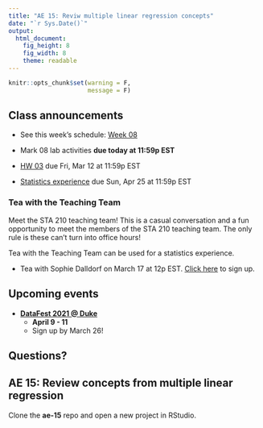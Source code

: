 ```yaml
---
title: "AE 15: Reviw multiple linear regression concepts"
date: "`r Sys.Date()`"
output: 
  html_document: 
    fig_height: 8
    fig_width: 8
    theme: readable
---
```


```r
knitr::opts_chunk$set(warning = F, 
                      message = F)
```

## Class announcements

- See this week's schedule: [Week 08](https://sta210-sp21.netlify.app/schedule/week-07/)

-  Mark 08 lab activities **due today at 11:59p EST**

- [HW 03](https://sta210-sp21.netlify.app/hw/hw-03.html/) due Fri, Mar 12 at 11:59p EST

- [Statistics experience](https://sta210-sp21.netlify.app/hw/stats-experience.html) due Sun, Apr 25 at 11:59p EST 


### Tea with the Teaching Team 

Meet the STA 210 teaching team! This is a casual conversation and a fun opportunity to meet the members of the STA 210 teaching team. The only rule is these can't turn into office hours!

Tea with the Teaching Team can be used for a statistics experience. 

- Tea with Sophie Dalldorf on March 17 at 12p EST. [Click here](https://forms.gle/qHzVQRqcj4nzUqBc7) to sign up.


## Upcoming events 

- [**DataFest 2021 @ Duke**](http://www2.stat.duke.edu/datafest/)
  - **April 9 - 11**
  - Sign up by March 26!
  
## Questions?

## AE 15: Review concepts from multiple linear regression

Clone the **ae-15** repo and open a new project in RStudio.


